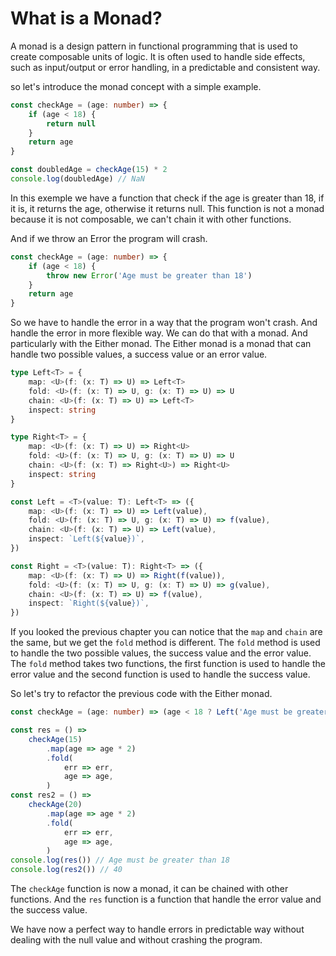# What is a Monad?

A monad is a design pattern in functional programming that is used to create composable units of logic. It is often used to handle side effects, such as input/output or error handling, in a predictable and consistent way.

so let's introduce the monad concept with a simple example.

```ts
const checkAge = (age: number) => {
	if (age < 18) {
		return null
	}
	return age
}

const doubledAge = checkAge(15) * 2
console.log(doubledAge) // NaN
```

In this exemple we have a function that check if the age is greater than 18, if it is, it returns the age, otherwise it returns null. This function is not a monad because it is not composable, we can't chain it with other functions.

And if we throw an Error the program will crash.

```ts
const checkAge = (age: number) => {
	if (age < 18) {
		throw new Error('Age must be greater than 18')
	}
	return age
}
```

So we have to handle the error in a way that the program won't crash. And handle the error in more flexible way. We can do that with a monad. And particularly with the Either monad. The Either monad is a monad that can handle two possible values, a success value or an error value.

```ts
type Left<T> = {
	map: <U>(f: (x: T) => U) => Left<T>
	fold: <U>(f: (x: T) => U, g: (x: T) => U) => U
	chain: <U>(f: (x: T) => U) => Left<T>
	inspect: string
}

type Right<T> = {
	map: <U>(f: (x: T) => U) => Right<U>
	fold: <U>(f: (x: T) => U, g: (x: T) => U) => U
	chain: <U>(f: (x: T) => Right<U>) => Right<U>
	inspect: string
}

const Left = <T>(value: T): Left<T> => ({
	map: <U>(f: (x: T) => U) => Left(value),
	fold: <U>(f: (x: T) => U, g: (x: T) => U) => f(value),
	chain: <U>(f: (x: T) => U) => Left(value),
	inspect: `Left(${value})`,
})

const Right = <T>(value: T): Right<T> => ({
	map: <U>(f: (x: T) => U) => Right(f(value)),
	fold: <U>(f: (x: T) => U, g: (x: T) => U) => g(value),
	chain: <U>(f: (x: T) => U) => f(value),
	inspect: `Right(${value})`,
})
```

If you looked the previous chapter you can notice that the `map` and `chain` are the same, but we get the `fold` method is different. The `fold` method is used to handle the two possible values, the success value and the error value. The `fold` method takes two functions, the first function is used to handle the error value and the second function is used to handle the success value.

So let's try to refactor the previous code with the Either monad.

```ts
const checkAge = (age: number) => (age < 18 ? Left('Age must be greater than 18') : Right(age))

const res = () =>
	checkAge(15)
		.map(age => age * 2)
		.fold(
			err => err,
			age => age,
		)
const res2 = () =>
	checkAge(20)
		.map(age => age * 2)
		.fold(
			err => err,
			age => age,
		)
console.log(res()) // Age must be greater than 18
console.log(res2()) // 40
```

The `checkAge` function is now a monad, it can be chained with other functions. And the `res` function is a function that handle the error value and the success value.

We have now a perfect way to handle errors in predictable way without dealing with the null value and without crashing the program.
